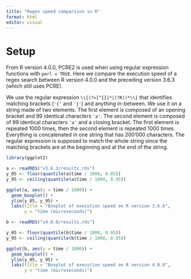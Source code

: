 ```yaml
---
title: "Regex speed comparison in R"
format: html
editor: visual
---
```


# Setup

From R version 4.0.0, PCRE2 is used when using regular expression functions with
`perl = TRUE`. Here we compare the execution speed of a regex search between R
version 4.0.0 and the preceding version 3.6.3 (which still uses PCRE).

We use the regular expression `\\{(?>[^{}]*|(?R))*\\}` that identifies matching 
brackets (`'{'` and `'}'`)  and anything in-between. We use it on a string made
of two elements. The first element is composed of an opening bracket and 99 
identical characters `'a'`. The second element is composed of 99 identical 
characters `'a'` and a closing bracket. The first element is repeated 1000 times,
then the second element is repeated 1000 times. Everything is concatenated in one
string that has 200'000 characters. The regular expression is supposed to match
the whole string since the matching brackets are at the beginning and at the end
of the string.

```r
library(ggplot2)
```

```r
a <- readRDS("v3.6.3/results.rds")
y_05 <- floor(quantile(a$time / 1000, 0.05))
y_95 <- ceiling(quantile(a$time / 1000, 0.95))

ggplot(a, aes(y = time / 1000)) + 
  geom_boxplot() + 
  ylim(y_05, y_95) + 
  labs(title = "Boxplot of execution speed on R version 3.6.6", 
       y = "time (microseconds)")
```


```r
b <- readRDS("v4.0.0/results.rds")

y_05 <- floor(quantile(b$time / 1000, 0.05))
y_95 <- ceiling(quantile(b$time / 1000, 0.95))

ggplot(b, aes(y = time / 1000)) + 
  geom_boxplot() + 
  ylim(y_05, y_95) + 
  labs(title = "Boxplot of execution speed on R version 4.0.0", 
       y = "time (microseconds)")
```

